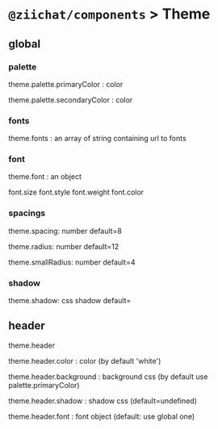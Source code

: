 
<Meta title="Docs|Theme" />

# `@ziichat/components` > Theme

## global

### palette

theme.palette.primaryColor : color

theme.palette.secondaryColor : color

### fonts
theme.fonts : an array of string containing url to fonts

### font
theme.font : an object

font.size
font.style
font.weight
font.color

### spacings

theme.spacing: number default=8

theme.radius: number default=12

theme.smallRadius: number default=4

### shadow
theme.shadow: css shadow default=

## header
theme.header

theme.header.color : color (by default 'white')

theme.header.background : background css (by default use palette.primaryColor)

theme.header.shadow : shadow css (default=undefined)

theme.header.font : font object (default: use global one)